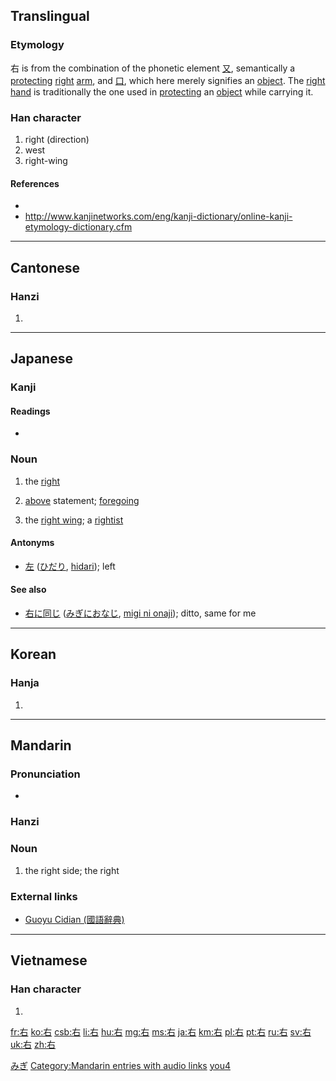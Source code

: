 {{also|石|磊}}
==Translingual==
{{stroke order|strokes=5}}
{{stroke order|strokes=5|type=jbw}}
===Etymology===
右 is from the combination of the phonetic element [[又]], semantically a [[protecting]] [[right]] [[arm]], and [[口]], which here merely signifies an [[object]]. The [[right]] [[hand]] is traditionally the one used in [[protecting]] an [[object]] while carrying it.

===Han character===
{{Han char|rn=30|rad=口|as=02|sn=5|four=4060<sub>0</sub>|canj=大口 (KR)}}

# right (direction)
# west
# right-wing

====References====
* {{Han ref|kx=0173.050|dkj=03250|dj=0385.010|hdz=10569.010|uh=53F3|ud=21491|bh=A56B|bd=42347}}
* http://www.kanjinetworks.com/eng/kanji-dictionary/online-kanji-etymology-dictionary.cfm

----

==Cantonese==

===Hanzi===
{{yue-hanzi|jyut=|y=yau6}}

# {{defn|lang=yue|sort=口02}}

----

==Japanese==

===Kanji===
{{ja-kanji|grade=1|rs=口02}}

====Readings====
* {{ja-readings|on=[[う]] (u), [[ゆう]] (yū)|kun=[[みぎ]] (migi)}}

===Noun===
{{ja-noun|kk|hira=みぎ|rom=migi}}

# {{context|direction}} the [[right]]
# [[above]] statement; [[foregoing]]
# {{context|politics|lang=ja|sort=みぎ}} the [[right wing]]; a [[rightist]]

====Antonyms====
* {{sense|right}} [[左]] ([[ひだり]], [[hidari]]); left

====See also====
* [[右に同じ]] ([[みぎにおなじ]], [[migi ni onaji]]); ditto, same for me

[[Category:1000 Japanese basic words|みぎ]]

----

==Korean==

===Hanja===
{{ko-hanja|hangeul=우|eumhun=오른쪽|rv=u|mr=u}}

# {{defn|lang=ko|sort=口02}}

----

==Mandarin==
{{zh-hanzi|[[右]]}}

===Pronunciation===
* {{audio|zh-yòu.ogg|audio}}

===Hanzi===
{{cmn-hanzi|pin=[[yòu]] ([[you4]])|wg=yu<sup>4</sup>}}

===Noun===
{{cmn-noun|ts|pin=yòu|pint=you4|rs=口02}}

# {{Beginning Mandarin|lang=cmn|sc=Hant|sort=口02}} the right side; the right

===External links===
* [http://140.111.34.46/cgi-bin/dict/GetContent.cgi?Database=dict&DocNum=148110&GraphicWord=yes&QueryString=%A5k Guoyu Cidian (國語辭典)]

[[Category:Mandarin entries with audio links]]
[[Category:cmn:Beginning Mandarin in simplified script|you4]]

----

==Vietnamese==

===Han character===
{{vi-hantu|[[hữu]]|rs=口02}}

# {{defn|lang=vi|sort=口02}}

[[fr:右]]
[[ko:右]]
[[csb:右]]
[[li:右]]
[[hu:右]]
[[mg:右]]
[[ms:右]]
[[ja:右]]
[[km:右]]
[[pl:右]]
[[pt:右]]
[[ru:右]]
[[sv:右]]
[[uk:右]]
[[zh:右]]